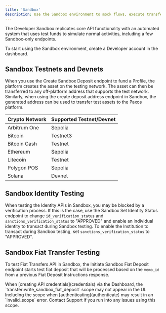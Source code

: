 ```yaml
---
title: 'Sandbox'
description: Use the Sandbox environment to mock flows, execute transfers and test integrations.
---
```


The Developer Sandbox replicates core API functionality with an automated system that uses test funds to simulate normal activities, including a few Sandbox-only endpoints.

<Tip>
To start using the Sandbox environment, create a Developer account in the dashboard.
</Tip>

## Sandbox Testnets and Devnets

When you use the Create Sandbox Deposit endpoint to fund a Profile, the platform creates the asset on the testing network.
The asset can then be transferred to any off-platform address that supports the test network.
Similarly, when using the create deposit address endpoint in Sandbox, the generated address can be used to transfer test assets to the Paxos platform.

| Crypto Network | Supported Testnet/Devnet |
| --- | --- |
| Arbitrum One | Sepolia |
| Bitcoin | Testnet3 |
| Bitcoin Cash | Testnet |
| Ethereum | Sepolia |
| Litecoin | Testnet |
| Polygon POS | Sepolia |
| Solana | Devnet |

## Sandbox Identity Testing

When testing the Identity APIs in Sandbox, you may be blocked by a verification process.
If this is the case, use the Sandbox Set Identity Status endpoint to change `id_verification_status` and `sanctions_verification_status` to "APPROVED" and enable an individual identity to transact during Sandbox testing.
To enable the Institution to transact during Sandbox testing, set `sanctions_verification_status` to "APPROVED".

## Sandbox Fiat Transfer Testing

To test Fiat Transfers API in Sandbox, the Initiate Sandbox Fiat Deposit endpoint starts test fiat deposit that will be processed based on the `memo_id` from a previous Fiat Deposit Instructions response.

<Warning>
When [creating API credentials](credentials) via the Dashboard, the `transfer:write_sandbox_fiat_deposit` scope may not appear in the UI.
Including the scope when [authenticating](authenticate) may result in an `invalid_scope` error.
Contact Support if you run into any issues using this scope.
</Warning>
